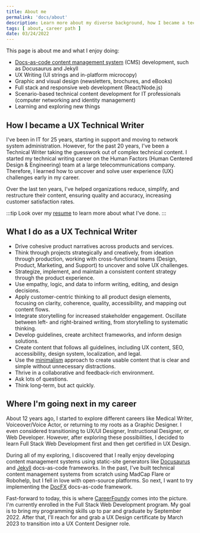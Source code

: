 ```yaml
---
title: About me
permalink: 'docs/about'
description: Learn more about my diverse background, how I became a technical writer, and where I'm next.
tags: [ about, career path ]
date: 03/24/2022
---
```


This page is about me and what I enjoy doing:
- [Docs-as-code content management system](https://craftyshamelessdrupal.patriciamcphee.repl.co/#1) (CMS) development, such as Docusaurus and Jekyll
- UX Writing (UI strings and in-platform microcopy)
- Graphic and visual design (newsletters, brochures, and eBooks)
- Full stack and responsive web development (React/Node.js)
- Scenario-based technical content development for IT professionals (computer networking and identity management)
- Learning and exploring new things

## How I became a UX Technical Writer
I've been in IT for 25 years, starting in support and moving to network system administration. However, for the past 20 years, I've been a Technical Writer taking the guesswork out of complex technical content. I started my technical writing career on the Human Factors (Human Centered Design & Engineering) team at a large telecommunications company. Therefore, I learned how to uncover and solve user experience (UX) challenges early in my career. 

Over the last ten years, I've helped organizations reduce, simplify, and restructure their content, ensuring quality and accuracy, increasing customer satisfaction rates.

:::tip
Look over my [resume](resume.mdx) to learn more about what I've done.
:::

## What I do as a UX Technical Writer

- Drive cohesive product narratives across products and services.
- Think through projects strategically and creatively, from ideation through production, working with cross-functional teams (Design, Product, Marketing, and Support) to uncover and solve UX challenges.
- Strategize, implement, and maintain a consistent content strategy through the product experience.
- Use empathy, logic, and data to inform writing, editing, and design decisions.
- Apply customer-centric thinking to all product design elements, focusing on clarity, coherence, quality, accessibility, and mapping out content flows.
- Integrate storytelling for increased stakeholder engagement. Oscillate between left- and right-brained writing, from storytelling to systematic thinking.
- Develop guidelines, create architect frameworks, and inform design solutions.
- Create content that follows all guidelines, including UX content, SEO, accessibility, design system, localization, and legal.
- Use the [minimalism](https://www.stilo.com/2017/05/04/dita-and-minimalism/#:~:text=Minimalism%2C%20when%20applied%20to%20technical%20writing%2C%20should%20result,2%20Usable%203%20Minimal%204%20Appropriate%205%20Findable) approach to create usable content that is clear and simple without unnecessary distractions.
- Thrive in a collaborative and feedback-rich environment.
- Ask lots of questions.
- Think long-term, but act quickly.


## Where I'm going next in my career

About 12 years ago, I started to explore different careers like Medical Writer, Voiceover/Voice Actor, or returning to my roots as a Graphic Designer. I even considered transitioning to UX/UI Designer, Instructional Designer, or Web Developer. However, after exploring these possibilities, I decided to learn Full Stack Web Development first and then get certified in UX Design.  

During all of my exploring, I discovered that I really enjoy developing content management systems using static-site generators like [Docusaurus](https://docusaurus.io/docs) and [Jekyll](https://jekyllrb.com/) docs-as-code frameworks. In the past, I've built technical content management systems from scratch using MadCap Flare or Robohelp, but I fell in love with open-source platforms. So next, I want to try implementing the [DocFX](https://dotnet.github.io/docfx/tutorial/docfx_getting_started.html) docs-as-code framework.

Fast-forward to today, this is where [CareerFoundy](https://careerfoundry.com/en/courses/become-a-web-developer/) comes into the picture. I'm currently enrolled in the Full Stack Web Development program. My goal is to bring my programming skills up to par and graduate by September 2022. After that, I'll reach for and grab a UX Design certificate by March 2023 to transition into a UX Content Designer role. 


